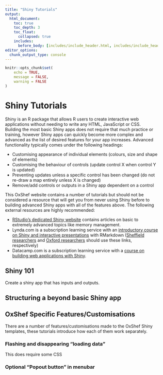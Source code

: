 ```yaml
---
title: "Shiny Tutorials"
output:
  html_document:
    toc: true
    toc_depth: 3
    toc_float:
      collapsed: true
    includes:
      before_body: [includes/include_header.html, includes/include_header_navpage.html]
editor_options: 
  chunk_output_type: console
---
```


```r
knitr::opts_chunk$set(
	echo = TRUE,
	message = FALSE,
	warning = FALSE
)
```

# Shiny Tutorials

Shiny is an R package that allows R users to create interactive web applications without needing to write any HTML, JavaScript or CSS. Building the most basic Shiny apps does not require that much practice or training, however Shiny apps can quickly become more complex and advanced as the list of desired features for your app increases. Advanced functionality typically comes under the following headings:

- Customising appearance of individual elements (colours, size and shape of elements)
- Customising the behaviour of controls (update control X when control Y is updated)
- Preventing updates unless a specific control has been changed (do not re-draw a map entirely unless X is changed)
- Remove/add controls or outputs in a Shiny app dependent on a control

This OxShef website contains a number of tutorials but should not be considered a resource that will get you from never using Shiny before to building advanced Shiny apps with all of the features above. The following external resources are highly recommended:

- [RStudio's dedicated Shiny website](https://shiny.rstudio.com/articles/) contains articles on basic to extremely advanced topics like memory management.
- Lynda.com is a subscription learning service with an [introductory course on Shiny and interactive presentations](https://www.lynda.com/RStudio-tutorials/Creating-Interactive-Presentations-Shiny-R/452087-2.html) with RMarkdown ([Sheffield researchers](https://www.lynda.com/RStudio-tutorials/Creating-Interactive-Presentations-Shiny-R/452087-2.html?org=shef.ac.uk) and [Oxford researchers](https://www.lynda.com/RStudio-tutorials/Creating-Interactive-Presentations-Shiny-R/452087-2.html?org=ox.ac.uk) should use these links, respectively)
- Datacamp.com is a subscription learning service with a [course on building web applications with Shiny](https://www.datacamp.com/courses/building-web-applications-in-r-with-shiny).

## Shiny 101

Create a shiny app that has inputs and outputs.

## Structuring a beyond basic Shiny app



## OxShef Specific Features/Customisations

There are a number of features/customisations made to the OxShef Shiny templates, these tutorials introduce how each of them work separately.

### Flashing and disappearing "loading data"

This does require some CSS

### Optional "Popout button" in menubar


